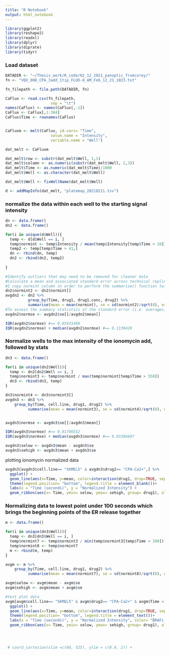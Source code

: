 ```yaml
---
title: "R Notebook"
output: html_notebook
---
```


```r
library(ggplot2)
library(reshape2)
library(readxl)
library(dplyr)
library(diprate)
library(tidyr)
```


### Load dataset

```r
DATADIR <- "~/Thesis_work/R_code/02_12_2021_panoptic_fromcorey/"
fn <- "VQU_008_CPA_3add_1tip_FLUO-8_AM_Feb_12_21_1023.txt"

fn_filepath <- file.path(DATADIR, fn)
```

```r
CaFlux <- read.csv(fn_filepath, 
                    sep = "\t")
names(CaFlux) <- names(CaFlux[,-1])
CaFlux <- CaFlux[,1:384]
CaFlux$Time <- rownames(CaFlux)


CaFluxm <- melt(CaFlux, id.vars= "Time",
                    value.name = "Intensity", 
                    variable.name = "Well")

dat_melt <- CaFluxm

dat_melt$row <- substr(dat_melt$Well, 1,1)
dat_melt$column <- as.numeric(substr(dat_melt$Well, 2,3))
dat_melt$Time <- as.numeric(dat_melt$Time)/1000
dat_melt$Well <- as.character(dat_melt$Well)

dat_melt$Well <- fixWellName(dat_melt$Well)

d <- addMapInfo(dat_melt, "platemap_20210211.tsv")
```


### normalize the data within each well to the starting signal intensity
```r
dn <- data.frame()
dn2 <- data.frame()

for(i in unique(d$Well)){
  temp <- d[d$Well == i, ]
  temp$normint <- temp$Intensity / mean(temp$Intensity[temp$Time < 10])
  temp2 <- temp[temp$Time > 41,]
  dn <- rbind(dn, temp)
  dn2 <- rbind(dn2, temp2)
  
}

#Identify outliers that may need to be removed for cleaner data
#Calculate a mean and associated standard error across technical replicates
#I copy normint column in order to perform the summarise() function twice, otherwise it will not work
dn2$normint2 <- dn2$normint[]
avgdn2 <- dn2 %>% 
          group_by(Time, drug1, drug1.conc, drug2) %>%
          summarise(mean = mean(normint), se = sd(normint2)/sqrt(8), n= n())
#To assess the summary statistics of the standard error (i.e. averages, measures of spread, etc.) for each time point, I normalize the se to the mean. This is necessary because the se is going to be greater with greater values of the mean.Using these summary statistics of the standard error will facilitate identifying which groups have outliers that may need to be removed for more accurate calculations. 
avgdn2$normse <- avgdn2$se[]/avgdn2$mean[]

IQR(avgdn2$normse) #== 0.05431498
IQR(avgdn2$normse) + median(avgdn2$normse) #== 0.1130429

```
###  Normalize wells to the max intensity of the ionomycin add, followed by stats
```r

dn3 <- data.frame()

for(i in unique(dn2$Well)){
  temp <- dn2[dn2$Well == i, ]
  temp$normint3 <- temp$normint / max(temp$normint[temp$Time > 550])
  dn3 <- rbind(dn3, temp)
}

dn3$normint4 <- dn3$normint3[]
avgdn3 <- dn3 %>%
    group_by(Time, cell.line, drug1, drug2) %>%
          summarise(mean = mean(normint3), se = sd(normint4)/sqrt(8), n= n())


avgdn3$normse <- avgdn3$se[]/avgdn3$mean[]

IQR(avgdn3$normse) #== 0.01706552
IQR(avgdn3$normse) + median(avgdn3$normse) #== 0.03386607

avgdn3$selow <- avgdn3$mean - avgdn3$se
avgdn3$sehigh <- avgdn3$mean + avgdn3$se
```


plotting ionomycin normalized data
```r

avgdn3[avgdn3$cell.line== "SKMEL5" & avgdn3$drug2== "CPA-Ca2+",] %>%  
  ggplot() +
  geom_line(aes(x=Time, y=mean, color=interaction(drug1, drop=TRUE, sep='-'))) +
  theme(legend.position= "bottom", legend.title = element_blank())+
  labs(x = "Time (seconds)", y = "Normalized Intensity") +
  geom_ribbon(aes(x= Time, ymin= selow, ymax= sehigh, group= drug1), alpha=0.2, fill= "grey65")


```
### Normalizing data to lowest point under 100 seconds which brings the beginning points of the ER release together
```r
m <- data.frame()

for(i in unique(dn3$Well)){
  temp <- dn3[dn3$Well == i, ]
  temp$normint7 <- temp$normint3 / min(temp$normint3[temp$Time < 100])
  temp$normint8 <- temp$normint7
  m <- rbind(m, temp)
}

avgm <- m %>%
    group_by(Time, cell.line, drug1, drug2) %>%
          summarise(mean = mean(normint7), se = sd(normint8)/sqrt(8), n= n())

avgm$selow <- avgm$mean - avgm$se
avgm$sehigh <- avgm$mean + avgm$se

#test plot data
avgm[avgm$cell.line== "SKMEL5" & avgm$drug2== "CPA-Ca2+" & avgm$Time < 540 & avgm$Time > 50 , ] %>%  
  ggplot() +
  geom_line(aes(x=Time, y=mean, color=interaction(drug1, drop=TRUE, sep='-'))) +
  theme(legend.position= "bottom", legend.title = element_text())+
  labs(x = "Time (seconds)", y = "Normalized Intensity", color= "BRAFi condition") +
  geom_ribbon(aes(x= Time, ymin= selow, ymax= sehigh, group= drug1), alpha=0.2, fill= "grey65")




 # coord_cartesian(xlim =c(60, 525), ylim = c(0.9, 2)) +
```